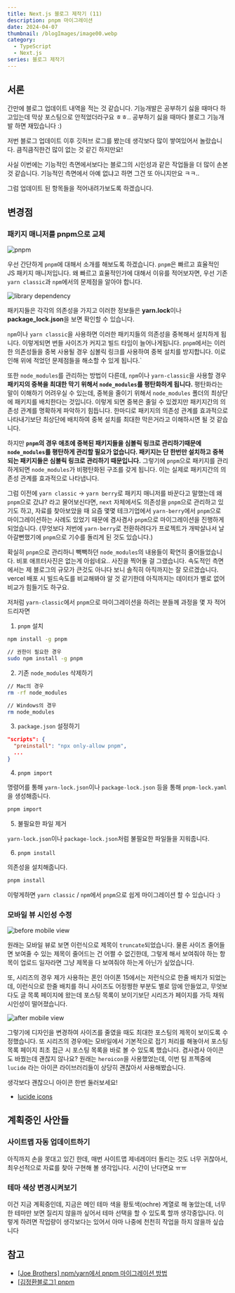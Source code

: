 ```yaml
---
title: Next.js 블로그 제작기 (11)
description: pnpm 마이그레이션
date: 2024-04-07
thumbnail: /blogImages/image00.webp
category:
  - TypeScript
  - Next.js
series: 블로그 제작기
---
```


## 서론

간만에 블로그 업데이트 내역을 적는 것 같습니다. 기능개발은 공부하기 싫을 때마다 하고있는데 막상 포스팅으로 안적었더라구요 ㅎㅎ.. 공부하기 싫을 때마다 블로그 기능개발 하면 재밌습니다 :)

저번 블로그 업데이트 이후 깃허브 로그를 봤는데 생각보다 많이 쌓여있어서 놀랐습니다. 큼직큼직한건 많이 없는 것 같긴 하지만요!

사실 이번에는 기능적인 측면에서보다는 블로그의 시인성과 같은 작업들을 더 많이 손본 것 같습니다. 기능적인 측면에서 아예 없냐고 하면 그건 또 아니지만요 ㅋㅋ..

그럼 업데이트 된 항목들을 적어내려가보도록 하겠습니다.

## 변경점

### 패키지 매니저를 pnpm으로 교체

![pnpm](</blogImages/2024/2024_04/2024_04_07/2024_04_07_(1).webp>)

우선 간단하게 `pnpm`에 대해서 소개를 해보도록 하겠습니다. `pnpm`은 빠르고 효율적인 JS 패키지 매니저입니다.
왜 빠르고 효율적인가에 대해서 이유를 적어보자면, 우선 기존 `yarn classic`과 `npm`에서의 문제점을 알아야 합니다.

![library dependency](</blogImages/2024/2024_04/2024_04_07/2024_04_07_(2).webp>)

패키지들은 각각의 의존성을 가지고 이러한 정보들은 **yarn.lock**이나 **package_lock.json**을 보면 확인할 수 있습니다.

`npm`이나 `yarn classic`을 사용하면 이러한 패키지들의 의존성을 중복해서 설치하게 됩니다. 이렇게되면 번들 사이즈가 커지고 빌드 타임이 늘어나게됩니다.
`pnpm`에서는 이러한 의존성들을 중복 사용될 경우 심볼릭 링크를 사용하여 중복 설치를 방지합니다. 이로 인해 위에 적었던 문제점들을 해소할 수 있게 됩니다.`

또한 `node_modules`를 관리하는 방법이 다른데, `npm`이나 `yarn-classic`을 사용할 경우 **패키지의 중복을 최대한 막기 위해서 `node_modules`를 평탄화하게 됩니다.**
평탄화라는 말이 이해하기 어려우실 수 있는데, 중복을 줄이기 위해서 `node_modules` 폴더의 최상단에 패키지를 배치한다는 것입니다. 이렇게 되면 중복은 줄일 수 있겠지만 패키지간의 의존성 관계를 명확하게 파악하기 힘듭니다.
한마디로 패키지의 의존성 관계를 효과적으로 나타내기보단 최상단에 배치하여 중복 설치를 최대한 막은거라고 이해하시면 될 것 같습니다.

하지만 **`pnpm`의 경우 애초에 중복된 패키지들을 심볼릭 링크로 관리하기때문에 `node_modules`를 평탄하게 관리할 필요가 없습니다. 패키지는 단 한번만 설치하고 중복되는 패키지들은 심볼릭 링크로 관리하기 때문입니다.**
그렇기에 `pnpm`으로 패키지를 관리하게되면 `node_modules`가 비평탄화된 구조를 갖게 됩니다. 이는 실제로 패키지간의 의존성 관계를 효과적으로 나타냅니다.

그럼 이전에 `yarn classic` -> `yarn berry`로 패키지 매니저를 바꾼다고 말했는데 왜 `pnpm`으로 갔냐? 라고 물어보신다면, `next` 자체에서도 의존성을 `pnpm`으로 관리하고 있기도 하고,
자료를 찾아보았을 때 요즘 몇몇 테크기업에서 `yarn-berry`에서 `pnpm`으로 마이그레이션하는 사례도 있었기 때문에 겸사겸사 `pnpm`으로 마이그레이션을 진행하게 되었습니다.
(무엇보다 저번에 `yarn-berry`로 전환하려다가 프로젝트가 개박살나서 날아갈뻔했기에 `pnpm`으로 기수를 돌리게 된 것도 있습니다.)

확실히 `pnpm`으로 관리하니 빽빽하던 `node_modules`의 내용들이 확연히 줄어들었습니다. 비포 애프터사진은 없는게 아쉽네요.. 사진을 찍어둘 걸 그랬습니다.
속도적인 측면에서는 제 블로그의 규모가 큰것도 아니다 보니 솔직히 아직까지는 잘 모르겠습니다. vercel 배포 시 빌드속도를 비교해봐야 알 것 같기한데 아직까지는 데이터가 별로 없어 비교가 힘들기도 하구요.

저처럼 `yarn-classic`에서 `pnpm`으로 마이그레이션을 하려는 분들께 과정을 몇 자 적어드리자면

1. `pnpm` 설치

```bash showLineNumbers
npm install -g pnpm

// 권한이 필요한 경우
sudo npm install -g pnpm
```

2. 기존 `node_modules` 삭제하기

```bash showLineNumbers
// Mac의 경우
rm -rf node_modules

// Windows의 경우
rm node_modules
```

3. `package.json` 설정하기

```json showLineNumbers
"scripts": {
  "preinstall": "npx only-allow pnpm",
  ...
}
```

4. `pnpm import`

명령어를 통해 `yarn-lock.json`이나 `package-lock.json` 등을 통해 `pnpm-lock.yaml`을 생성해줍니다.

```bash showLineNumbers
pnpm import
```

5. 불필요한 파일 제거

`yarn-lock.json`이나 `package-lock.json`처럼 불필요한 파일들을 지워줍니다.

6. `pnpm install`

의존성을 설치해줍니다.

```bash showLineNumbers
pnpm install
```

이렇게하면 `yarn classic` / `npm`에서 `pnpm`으로 쉽게 마이그레이션 할 수 있습니다 :)

### 모바일 뷰 시인성 수정

![before mobile view](</blogImages/2024/2024_04/2024_04_07/2024_04_07_(3).webp>)

원래는 모바일 뷰로 보면 이런식으로 제목이 `truncate`되었습니다. 물론 사이즈 줄어들면 보여줄 수 있는 제목이 줄어드는 건 어쩔 수 없긴한데, 그렇게 해서 보여줘야 하는 항목이 업로드 일자라면 그냥 제목을 다 보여줘야 하는게 아닌가 싶었습니다.

또, 시리즈의 경우 제가 사용하는 폰인 아이폰 15에서는 저런식으로 한줄 배치가 되었는데, 이런식으로 한줄 배치를 하니 사이즈도 어정쩡한 부분도 별로 맘에 안들었고, 무엇보다도 글 목록 페이지에 왔는데 포스팅 목록이 보이기보단 시리즈가 페이지를 가득 채워 시인성이 떨어졌습니다.

![after mobile view](</blogImages/2024/2024_04/2024_04_07/2024_04_07_(4).webp>)

그렇기에 디자인을 변경하여 사이즈를 줄였을 때도 최대한 포스팅의 제목이 보이도록 수정했습니다. 또 시리즈의 경우에는 모바일에서 기본적으로 접기 처리를 해놓아서 포스팅 목록 페이지 최초 접근 시 포스팅 목록을 바로 볼 수 있도록 했습니다.
겸사겸사 아이콘도 바꿨는데 괜찮지 않나요? 원래는 `heroicon`을 사용했었는데, 이번 팀 프젝중에 `lucide` 라는 아이콘 라이브러리들이 상당히 괜찮아서 사용해봤습니다.

생각보다 괜찮으니 아이콘 한번 둘러보세요!

- [lucide icons](https://lucide.dev/icons/)

## 계획중인 사안들

### 사이트맵 자동 업데이트하기

아직까지 손을 못대고 있긴 한데, 매번 사이트맵 제네레이터 돌리는 것도 너무 귀찮아서, 최우선적으로 자료를 찾아 구현해 볼 생각입니다. 시간이 난다면요 ㅠㅠ

### 테마 색상 변경시켜보기

이건 지금 계획중인데, 지금은 메인 테마 색을 황토색(ochre) 계열로 해 놓았는데, 너무 한 테마만 보면 질리지 않을까 싶어서 테마 선택을 할 수 있도록 할까 생각중입니다.
이렇게 하려면 작업량이 생각보다는 있어서 아마 나중에 천천히 작업을 하지 않을까 싶습니다

## 참고

- [[Joe Brothers] npm/yarn에서 pnpm 마이그레이션 방법](https://blog.joe-brothers.com/pnpm-migration-guide/)
- [[김정환블로그] pnpm](https://jeonghwan-kim.github.io/2023/10/20/pnpm)
